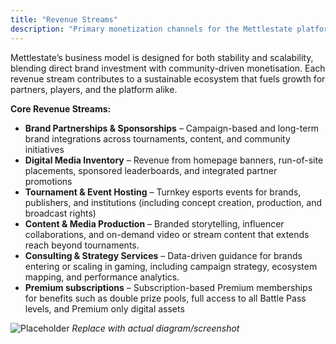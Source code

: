 ```yaml
---
title: "Revenue Streams"
description: "Primary monetization channels for the Mettlestate platform."
---
```


Mettlestate’s business model is designed for both stability and scalability, blending direct brand investment with community-driven monetisation. Each revenue stream contributes to a sustainable ecosystem that fuels growth for partners, players, and the platform alike.

**Core Revenue Streams:**

- **Brand Partnerships & Sponsorships** – Campaign-based and long-term brand integrations across tournaments, content, and community initiatives
- **Digital Media Inventory** – Revenue from homepage banners, run-of-site placements, sponsored leaderboards, and integrated partner promotions
- **Tournament & Event Hosting** – Turnkey esports events for brands, publishers, and institutions (including concept creation, production, and broadcast rights)
- **Content & Media Production** – Branded storytelling, influencer collaborations, and on-demand video or stream content that extends reach beyond tournaments.
- **Consulting & Strategy Services** – Data-driven guidance for brands entering or scaling in gaming, including campaign strategy, ecosystem mapping, and performance analytics.
- **Premium subscriptions** – Subscription-based Premium memberships for benefits such as double prize pools, full access to all Battle Pass levels, and Premium only digital assets

<img src="/images/screenshots/revenue-streams.png" alt="Placeholder" /> _Replace with actual diagram/screenshot_